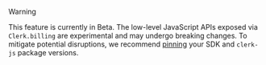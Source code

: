 > [!WARNING]
>
> This feature is currently in Beta. The low-level JavaScript APIs exposed via `Clerk.billing` are experimental and may undergo breaking changes. To mitigate potential disruptions, we recommend [pinning](https://docs.renovatebot.com/dependency-pinning/#what-is-dependency-pinning) your SDK and `clerk-js` package versions.
